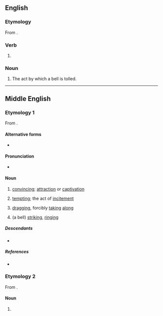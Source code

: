 ==English==

===Etymology===
From {{inh|en|enm|tolling}}.

===Verb===
{{head|en|verb form}}

# {{present participle of|toll|lang=en|nocat=1}}

===Noun===
{{en-noun}}

# The act by which a bell is tolled.

----

==Middle English==

===Etymology 1===
From {{af|enm|tollen|-ing|id1=to bring|t1=to bring|t2=gerund ending}}.

====Alternative forms====
* {{alter|enm|tollynge|tollingue|tollunge|tolyng}}

====Pronunciation====
* {{IPA|lang=enm|/ˈtɔlinɡ/}}

====Noun====
{{enm-noun|pl=tollynges}}

# {{senseid|enm|temptation}} {{lb|enm|rare}} [[convincing]]; [[attraction]] or [[captivation]]
# {{lb|enm|rare}} [[tempting]]; the act of [[incitement]]
# {{lb|enm|rare}} [[dragging]], forcibly [[taking]] [[along]]
# {{lb|enm|rare}} (a bell) [[striking]], [[ringing]]

=====Descendants=====
* {{desc|en|tolling}}

=====References=====
* {{R:MED Online|entry=tolling(e (ger.(1))  |id=MED46252 |accessdate=2018-05-03}}

===Etymology 2===
From {{af|enm|tollen|-ing|id1=to toll|t1=to toll|t2=gerund ending}}.

====Noun====
{{head|enm|noun}}

# {{senseid|enm|tax collection}} {{alt form|lang=enm|tollynge|id=tax collection|t=tax collection}}